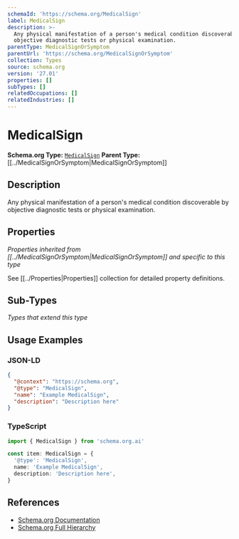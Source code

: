 ```yaml
---
schemaId: 'https://schema.org/MedicalSign'
label: MedicalSign
description: >-
  Any physical manifestation of a person's medical condition discoverable by
  objective diagnostic tests or physical examination.
parentType: MedicalSignOrSymptom
parentUrl: 'https://schema.org/MedicalSignOrSymptom'
collection: Types
source: schema.org
version: '27.01'
properties: []
subTypes: []
relatedOccupations: []
relatedIndustries: []
---
```

# MedicalSign

**Schema.org Type:** [`MedicalSign`](https://schema.org/MedicalSign)
**Parent Type:** [[../MedicalSignOrSymptom|MedicalSignOrSymptom]]

## Description

Any physical manifestation of a person's medical condition discoverable by objective diagnostic tests or physical examination.

## Properties

*Properties inherited from [[../MedicalSignOrSymptom|MedicalSignOrSymptom]] and specific to this type*

See [[../Properties|Properties]] collection for detailed property definitions.

## Sub-Types

*Types that extend this type*

## Usage Examples

### JSON-LD

```json
{
  "@context": "https://schema.org",
  "@type": "MedicalSign",
  "name": "Example MedicalSign",
  "description": "Description here"
}
```

### TypeScript

```typescript
import { MedicalSign } from 'schema.org.ai'

const item: MedicalSign = {
  '@type': 'MedicalSign',
  name: 'Example MedicalSign',
  description: 'Description here',
}
```

## References

- [Schema.org Documentation](https://schema.org/MedicalSign)
- [Schema.org Full Hierarchy](https://schema.org/docs/full.html)
